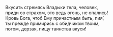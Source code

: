 Вкусить стремясь Владыки тела, человек,  
приди со страхом, это ведь огонь, не опались!  
Кровь Бога, чтоб Ему причастным быть, пия́,  
ты прежде примирись с обидчиком твоим,  
потом, дерзая, пищу таинства вкуси́!
